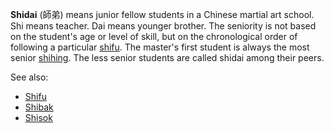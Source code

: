 '''Shidai''' (&#24107;&#24351;) means junior fellow students in a Chinese martial art school.
Shi means teacher.
Dai means younger brother.
The seniority is not based on the student's age or level of skill, but on the chronological order of following a particular [[shifu]].
The master's first student is always the most senior [[shihing]].
The less senior students are called shidai among their peers.

See also:
*[[Shifu]]
*[[Shibak]]
*[[Shisok]]

{{stub}}